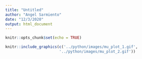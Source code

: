 ```yaml
---
title: "Untitled"
author: "Angel Sarmiento"
date: "12/3/2020"
output: html_document
---
```


```r
knitr::opts_chunk$set(echo = TRUE)
```


```r
knitr::include_graphics(c('../python/images/mu_plot_1.gif',
                        '../python/images/mu_plot_2.gif'))
```

